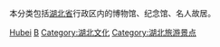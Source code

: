 本分类包括[[湖北省|湖北省]]行政区内的博物馆、纪念馆、名人故居。

[[Category:中国各省博物馆|Hubei]]
[[Category:湖北省建筑物|B]]
[[Category:湖北文化|Category:湖北文化]]
[[Category:湖北旅游景点|Category:湖北旅游景点]]